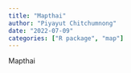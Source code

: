 ```yaml
---
title: "Mapthai"
author: "Piyayut Chitchumnong"
date: "2022-07-09"
categories: ["R package", "map"]
---
```


Mapthai